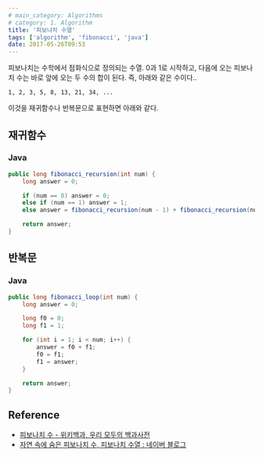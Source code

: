 ```yaml
---
# main_category: Algorithms
# category: 1. Algorithm
title: '피보나치 수열'
tags: ['algorithm', 'fibonacci', 'java']
date: 2017-05-26T09:53
---
```


<!--truncate-->

피보나치는 수학에서 점화식으로 정의되는 수열.
0과 1로 시작하고, 다음에 오는 피보나치 수는 바로 앞에 오는 두 수의 합이 된다.
즉, 아래와 같은 수이다..

```
1, 2, 3, 5, 8, 13, 21, 34, ...
```

이것을 재귀함수나 반복문으로 표현하면 아래와 같다.

## 재귀함수

### Java

```java
public long fibonacci_recursion(int num) {
    long answer = 0;

    if (num == 0) answer = 0;
    else if (num == 1) answer = 1;
    else answer = fibonacci_recursion(num - 1) + fibonacci_recursion(num - 2);

    return answer;
}
```

## 반복문

### Java

```java
public long fibonacci_loop(int num) {
    long answer = 0;

    long f0 = 0;
    long f1 = 1;

    for (int i = 1; i < num; i++) {
        answer = f0 + f1;
        f0 = f1;
        f1 = answer;
    }

    return answer;
}
```

## Reference

- [피보나치 수 - 위키백과, 우리 모두의 백과사전](https://ko.wikipedia.org/wiki/%ED%94%BC%EB%B3%B4%EB%82%98%EC%B9%98_%EC%88%98)
- [자연 속에 숨은 피보나치 수, 피보나치 수열 : 네이버 블로그](http://blog.naver.com/PostView.nhn?blogId=forfriend5&logNo=220472225501)
